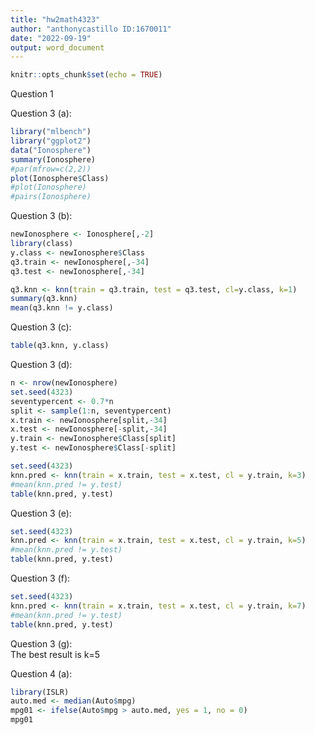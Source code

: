```yaml
---
title: "hw2math4323"
author: "anthonycastillo ID:1670011"
date: "2022-09-19"
output: word_document
---
```


```r
knitr::opts_chunk$set(echo = TRUE)
```

Question 1

Question 3 (a):\
```r
library("mlbench")
library("ggplot2")
data("Ionosphere")
summary(Ionosphere)
#par(mfrow=c(2,2))
plot(Ionosphere$Class)
#plot(Ionosphere)
#pairs(Ionosphere)
```
Question 3 (b):\
```r
newIonosphere <- Ionosphere[,-2]
library(class)
y.class <- newIonosphere$Class
q3.train <- newIonosphere[,-34]
q3.test <- newIonosphere[,-34]

q3.knn <- knn(train = q3.train, test = q3.test, cl=y.class, k=1)
summary(q3.knn)
mean(q3.knn != y.class)
```
Question 3 (c):\
```r
table(q3.knn, y.class)
```

Question 3 (d):\
```r
n <- nrow(newIonosphere)
set.seed(4323)
seventypercent <- 0.7*n
split <- sample(1:n, seventypercent)
x.train <- newIonosphere[split,-34]
x.test <- newIonosphere[-split,-34]
y.train <- newIonosphere$Class[split]
y.test <- newIonosphere$Class[-split]

set.seed(4323)
knn.pred <- knn(train = x.train, test = x.test, cl = y.train, k=3)
#mean(knn.pred != y.test)
table(knn.pred, y.test)
```
Question 3 (e):\
```r
set.seed(4323)
knn.pred <- knn(train = x.train, test = x.test, cl = y.train, k=5)
#mean(knn.pred != y.test)
table(knn.pred, y.test)
```
Question 3 (f):\
```r
set.seed(4323)
knn.pred <- knn(train = x.train, test = x.test, cl = y.train, k=7)
#mean(knn.pred != y.test)
table(knn.pred, y.test)

```

Question 3 (g):\
The best result is k=5\

Question 4 (a):\
```r
library(ISLR)
auto.med <- median(Auto$mpg)
mpg01 <- ifelse(Auto$mpg > auto.med, yes = 1, no = 0)
mpg01
```







